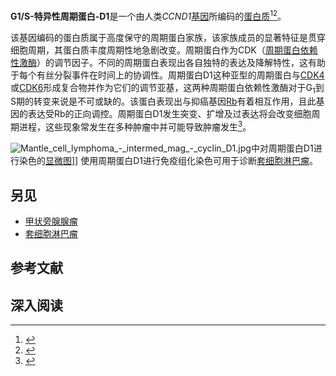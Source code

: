 {{see also|周期蛋白D}}
{{PBB|geneid=595}}
'''G1/S-特异性周期蛋白-D1'''是一个由人类''CCND1''[[基因|基因]]所编码的[[蛋白质|蛋白质]]<ref name="pmid1826542">{{cite journal | author = Motokura T, Bloom T, Kim HG, Juppner H, Ruderman JV, Kronenberg HM, Arnold A | title = A novel cyclin encoded by a bcl1-linked candidate oncogene | journal = Nature | volume = 350 | issue = 6318 | pages = 512–5 |date=May 1991 | pmid = 1826542 | pmc =  | doi = 10.1038/350512a0 }}</ref><ref name="pmid1833066">{{cite journal | author = Lew DJ, Dulic V, Reed SI | title = Isolation of three novel human cyclins by rescue of G1 cyclin (Cln) function in yeast | journal = Cell | volume = 66 | issue = 6 | pages = 1197–206 |date=October 1991 | pmid = 1833066 | pmc =  | doi =10.1016/0092-8674(91)90042-W  }}</ref>。

该基因编码的蛋白质属于高度保守的周期蛋白家族，该家族成员的显著特征是贯穿细胞周期，其蛋白质丰度周期性地急剧改变。周期蛋白作为CDK（[[周期蛋白依赖性激酶|周期蛋白依赖性激酶]]）的调节因子。不同的周期蛋白表现出各自独特的表达及降解特性，这有助于每个有丝分裂事件在时间上的协调性。周期蛋白D1这种亚型的周期蛋白与[[周期蛋白依赖性激酶4|CDK4]]或[[周期蛋白依赖性激酶6|CDK6]]形成复合物并作为它们的调节亚基，这两种周期蛋白依赖性激酶对于G<sub>1</sub>到S期的转变来说是不可或缺的。该蛋白表现出与抑癌基因[[视网膜母细胞瘤蛋白|Rb]]有着相互作用，且此基因的表达受Rb的正向调控。周期蛋白D1发生突变、扩增及过表达将会改变细胞周期进程，这些现象常发生在多种肿瘤中并可能导致肿瘤发生<ref name="entrez">{{cite web| title = Entrez Gene: CCND1 cyclin D1| url = http://www.ncbi.nlm.nih.gov/sites/entrez?Db=gene&Cmd=ShowDetailView&TermToSearch=595| accessdate = | archive-date = 2009-05-11| archive-url = https://web.archive.org/web/20090511064959/http://www.ncbi.nlm.nih.gov/sites/entrez?Db=gene&Cmd=ShowDetailView&TermToSearch=595| dead-url = no}}</ref>。

[[Image:Mantle_cell_lymphoma_-_intermed_mag_-_cyclin_D1.jpg|thumb]]中对周期蛋白D1进行染色的[[显微图|显微图]]]]
使用周期蛋白D1进行免疫组化染色可用于诊断[[套细胞淋巴瘤|套细胞淋巴瘤]]。

== 另见 ==
* [[甲状旁腺腺瘤|甲状旁腺腺瘤]]
* [[套细胞淋巴瘤|套细胞淋巴瘤]]

== 参考文献 ==
{{reflist}}

== 深入阅读 ==
{{refbegin | 2}}
{{PBB_Further_reading 
| citations = 
*{{cite journal  | author=Akita H |title=[Prognostic importance of altered expression of cell cycle regulators in lung cancer] |journal=Nippon Rinsho |volume=60 Suppl 5 |issue=  |pages= 267–71 |year= 2003 |pmid= 12101670 |doi=  }}
*{{cite journal  | author=Chung DC |title=Cyclin D1 in human neuroendocrine: tumorigenesis |journal=Ann. N. Y. Acad. Sci. |volume=1014 |issue=  |pages= 209–17 |year= 2004 |pmid= 15153436 |doi=10.1196/annals.1294.022  }}
*{{cite journal  | author=Jain S, Khuri FR, Shin DM |title=Prevention of head and neck cancer: current status and future prospects |journal=Current Problems in Cancer |volume=28 |issue= 5 |pages= 265–86 |year= 2004 |pmid= 15375804 |doi=10.1016/j.currproblcancer.2004.05.003  }}
*{{cite journal  | author=Gladden AB, Diehl JA |title=Location, location, location: the role of cyclin D1 nuclear localization in cancer |journal=J. Cell. Biochem. |volume=96 |issue= 5 |pages= 906–13 |year= 2006 |pmid= 16163738 |doi= 10.1002/jcb.20613 }}
*{{cite journal  | author=Walker JL, Assoian RK |title=Integrin-dependent signal transduction regulating cyclin D1 expression and G1 phase cell cycle progression |journal=Cancer Metastasis Rev. |volume=24 |issue= 3 |pages= 383–93 |year= 2006 |pmid= 16258726 |doi= 10.1007/s10555-005-5130-7 }}
*{{cite journal  | author=Gautschi O, Ratschiller D, Gugger M, ''et al.'' |title=Cyclin D1 in non-small cell lung cancer: a key driver of malignant transformation |journal=Lung Cancer |volume=55 |issue= 1 |pages= 1–14 |year= 2007 |pmid= 17070615 |doi= 10.1016/j.lungcan.2006.09.024 }}
*{{cite journal  | author=Li Z, Wang C, Prendergast GC, Pestell RG |title=Cyclin D1 functions in cell migration |journal=Cell Cycle |volume=5 |issue= 21 |pages= 2440–2 |year= 2007 |pmid= 17106256 |doi=  }}
*{{cite journal  | author=Tao Zhang, Breslin MB, Lan MS |title=Zinc Finger Transcription Factor INSM1 Interrupts Cyclin D1 and CDK4 Binding and Induces Cell Cycle Arrest |journal=J. Biol. Chem. |volume=284 |issue= 9 |pages= 5574–81 |year= 2009 |pmid= 19124461 |doi= 10.1074/jbc.M808843200  | pmc=2645817 }}
*{{cite journal  | author=Inaba T, Matsushime H, Valentine M, ''et al.'' |title=Genomic organization, chromosomal localization, and independent expression of human cyclin D genes |journal=Genomics |volume=13 |issue= 3 |pages= 565–74 |year= 1992 |pmid= 1386335 |doi=10.1016/0888-7543(92)90126-D  }}
*{{cite journal  | author=Schuuring E, Verhoeven E, Mooi WJ, Michalides RJ |title=Identification and cloning of two overexpressed genes, U21B31/PRAD1 and EMS1, within the amplified chromosome 11q13 region in human carcinomas | url=https://archive.org/details/sim_oncogene_1992-02_7_2/page/355 |journal=Oncogene |volume=7 |issue= 2 |pages= 355–61 |year= 1992 |pmid= 1532244 |doi=  }}
*{{cite journal  | author=Seto M, Yamamoto K, Iida S, ''et al.'' |title=Gene rearrangement and overexpression of PRAD1 in lymphoid malignancy with t(11;14)(q13;q32) translocation | url=https://archive.org/details/sim_oncogene_1992-07_7_7/page/1401 |journal=Oncogene |volume=7 |issue= 7 |pages= 1401–6 |year= 1992 |pmid= 1535701 |doi=  }}
*{{cite journal  | author=Rosenberg CL, Wong E, Petty EM, ''et al.'' |title=PRAD1, a candidate BCL1 oncogene: mapping and expression in centrocytic lymphoma |journal=Proc. Natl. Acad. Sci. U.S.A. |volume=88 |issue= 21 |pages= 9638–42 |year= 1991 |pmid= 1682919 |doi=10.1073/pnas.88.21.9638  | pmc=52773  }}
*{{cite journal  | author=Xiong Y, Connolly T, Futcher B, Beach D |title=Human D-type cyclin |journal=Cell |volume=65 |issue= 4 |pages= 691–9 |year= 1991 |pmid= 1827756 |doi=10.1016/0092-8674(91)90100-D  }}
*{{cite journal  | author=Withers DA, Harvey RC, Faust JB, ''et al.'' |title=Characterization of a candidate bcl-1 gene | url=https://archive.org/details/sim_molecular-and-cellular-biology_1991-10_11_10/page/4846 |journal=Mol. Cell. Biol. |volume=11 |issue= 10 |pages= 4846–53 |year= 1991 |pmid= 1833629 |doi=  | pmc=361453  }}
*{{cite journal  | author=Tsujimoto Y, Yunis J, Onorato-Showe L, ''et al.'' |title=Molecular cloning of the chromosomal breakpoint of B-cell lymphomas and leukemias with the t(11;14) chromosome translocation |journal=Science |volume=224 |issue= 4656 |pages= 1403–6 |year= 1984 |pmid= 6610211 |doi=10.1126/science.6610211  }}
*{{cite journal  | author=Hall M, Bates S, Peters G |title=Evidence for different modes of action of cyclin-dependent kinase inhibitors: p15 and p16 bind to kinases, p21 and p27 bind to cyclins |journal=Oncogene |volume=11 |issue= 8 |pages= 1581–8 |year= 1995 |pmid= 7478582 |doi=  }}
*{{cite journal  | author=Tassan JP, Jaquenoud M, Léopold P, ''et al.'' |title=Identification of human cyclin-dependent kinase 8, a putative protein kinase partner for cyclin C |journal=Proc. Natl. Acad. Sci. U.S.A. |volume=92 |issue= 19 |pages= 8871–5 |year= 1995 |pmid= 7568034 |doi=10.1073/pnas.92.19.8871  | pmc=41069  }}
*{{cite journal  | author=Fornaro M, Dell'Arciprete R, Stella M, ''et al.'' |title=Cloning of the gene encoding Trop-2, a cell-surface glycoprotein expressed by human carcinomas |journal=Int. J. Cancer |volume=62 |issue= 5 |pages= 610–8 |year= 1995 |pmid= 7665234 |doi=10.1002/ijc.2910620520  }}
*{{cite journal  | author=Motokura T, Arnold A |title=PRAD1/cyclin D1 proto-oncogene: genomic organization, 5' DNA sequence, and sequence of a tumor-specific rearrangement breakpoint |journal=Genes Chromosomes Cancer |volume=7 |issue= 2 |pages= 89–95 |year= 1993 |pmid= 7687458 |doi=10.1002/gcc.2870070205  }}
}}
{{refend}}

<!-- The PBB_Controls template provides controls for Protein Box Bot, please see Template:PBB_Controls for details. -->
{{PBB_Controls
| update_page = yes 
| require_manual_inspection = no 
| update_protein_box = yes
| update_summary = yes
| update_citations = yes
}}
{{细胞周期蛋白质}}